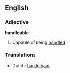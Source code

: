 ==English==

===Adjective===
'''handleable'''

#Capable of being [[handle]]d

===Translations===
*Dutch: [[handelbaar]]